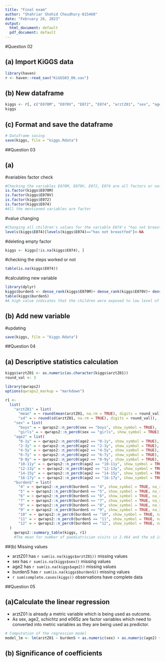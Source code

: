 ---
title: "Final exam"
author: "Shahriar Shohid Choudhury-815468"
date: "February 26, 2023"
output:
  html_document: default
  pdf_document: default
---

#Question 02

## (a) Import KiGGS data

```{r}
library(haven)
r <- haven::read_sav("KiGGS03_06.sav")
```

## (b) New dataframe

```{r}
kiggs <- r[, c("E070M", "E070V", "E072", "E074", "arztZ01", "sex", "age2", "schichtz", "e065z")]
kiggs
```

## (c) Format and save the dataframe

```{r}
# Dataframe saving
save(kiggs, file = "kiggs.Rdata")
```

##Question 03

## (a)

#variables factor check
```{r}
#Checking the variables E070M, E070V, E072, E074 are all factors or not
is.factor(kiggs$E070M)
is.factor(kiggs$E070V)
is.factor(kiggs$E072)
is.factor(kiggs$E074)
#All the mentioned variables are factor
```
#value changing
```{r}
#Changing all children's values for the variable E074's "has not breastfed" value to NA
levels(kiggs$E074)[levels(kiggs$E074)=="has not breastfed"]<-NA
```

#deleting empty factor
```{r}
kiggs <- kiggs[!is.na(kiggs$E074), ]
```

#checking the steps worked or not
```{r}
table(is.na(kiggs$E074))
```
#calculating new variable
```{r}
library(dplyr)
kiggs$burdenS <- dense_rank(kiggs$E070M)+ dense_rank(kiggs$E070V)+ dense_rank(kiggs$E072)+dense_rank(kiggs$E074)
table(kiggs$burdenS)
#A high value indicates that the children were exposed to low level of smoking. As the rank increased 6599 were exposed with the low level of smoking. In contrast, 134 were exposed to the highest level of smoking.
```
## (b) Add new variable

#updating
```{r}
save(kiggs, file = "kiggs.Rdata")
```


##Question 04

## (a) Descriptive statistics calculation
```{r,echo = FALSE, results = "asis"}
kiggs$arztZ01 <- as.numeric(as.character(kiggs$arztZ01))
round_val <- 3
```

```{r,echo = FALSE, results = "asis"}
library(qwraps2)
options(qwraps2_markup = "markdown")

r1 <-
  list(
    "arztZ01" = list(
      "mean" = ~ round(mean(arztZ01, na.rm = TRUE), digits = round_val),
      "sd" = ~ round(sd(arztZ01, na.rm = TRUE), digits = round_val)),
    "sex" = list(
      "boys" = ~ qwraps2::n_perc0(sex == "boys", show_symbol = TRUE),
      "girls" = ~ qwraps2::n_perc0(sex == "girls", show_symbol = TRUE)),
    "age2" = list(
      "0-1y" = ~ qwraps2::n_perc0(age2 == "0-1y", show_symbol = TRUE),
      "2-3y" = ~ qwraps2::n_perc0(age2 == "2-3y", show_symbol = TRUE),
      "4-5y" = ~ qwraps2::n_perc0(age2 == "4-5y", show_symbol = TRUE),
      "6-7y" = ~ qwraps2::n_perc0(age2 == "6-7y", show_symbol = TRUE),
      "8-9y" = ~ qwraps2::n_perc0(age2 == "8-9y", show_symbol = TRUE),
      "10-11y" = ~ qwraps2::n_perc0(age2 == "10-11y", show_symbol = TRUE),
      "12-13y" = ~ qwraps2::n_perc0(age2 == "12-13y", show_symbol = TRUE),
      "14-15y" = ~ qwraps2::n_perc0(age2 == "14-15y", show_symbol = TRUE),
      "16-17y" = ~ qwraps2::n_perc0(age2 == "16-17y", show_symbol = TRUE)),
    "burdenS" = list(
      "4" = ~ qwraps2::n_perc0(burdenS == "4", show_symbol = TRUE, na_rm = TRUE),
      "5" = ~ qwraps2::n_perc0(burdenS == "5", show_symbol = TRUE, na_rm = TRUE),
      "6" = ~ qwraps2::n_perc0(burdenS == "6", show_symbol = TRUE, na_rm = TRUE),
      "7" = ~ qwraps2::n_perc0(burdenS == "7", show_symbol = TRUE, na_rm = TRUE),
      "8" = ~ qwraps2::n_perc0(burdenS == "8", show_symbol = TRUE, na_rm = TRUE),
      "9" = ~ qwraps2::n_perc0(burdenS == "9", show_symbol = TRUE, na_rm = TRUE),
      "10" = ~ qwraps2::n_perc0(burdenS == "10", show_symbol = TRUE, na_rm = TRUE),
      "11" = ~ qwraps2::n_perc0(burdenS == "11", show_symbol = TRUE, na_rm = TRUE),              
      "12" = ~ qwraps2::n_perc0(burdenS == "12", show_symbol = TRUE, na_rm = TRUE))
  )
    qwraps2::summary_table(kiggs, r1)
    #The mean for number of paediatrician visits is 2.464 and the sd is 3.395
```
##(b) Missing values

- arztZ01 has `r sum(is.na(kiggs$arztZ01))` missing values
- sex has `r sum(is.na(kiggs$sex))` missing values
- age2 has `r sum(is.na(kiggs$age2))` missing values
- burdenS has `r sum(is.na(kiggs$burdenS))` missing values
- `r sum(complete.cases(kiggs))` observations have complete data

##Question 05

## (a)Calculate the linear regression

- arztZ01 is already a metric variable which is being used as outcome.
- As sex, age2, schichtz and e065z are factor variables which need to      converted into metric variables as they are being used as predictor.

```{r}
# Computation of the regression model
model_lm <- lm(arztZ01 ~ burdenS + as.numeric(sex) + as.numeric(age2) + as.numeric(schichtz) + as.numeric(e065z), data = kiggs)
```

## (b) Significance of coefficients
```{r}




```